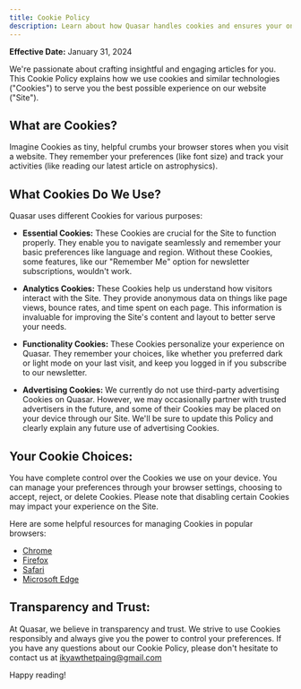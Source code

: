 ```yaml
---
title: Cookie Policy
description: Learn about how Quasar handles cookies and ensures your online experience is secure and personalized with our Cookie Policy.
---
```


**Effective Date:** January 31, 2024

We're passionate about crafting insightful and engaging articles for you. This Cookie Policy explains how we use cookies and similar technologies ("Cookies") to serve you the best possible experience on our website ("Site").

## What are Cookies?

Imagine Cookies as tiny, helpful crumbs your browser stores when you visit a website. They remember your preferences (like font size) and track your activities (like reading our latest article on astrophysics).

## What Cookies Do We Use?

Quasar uses different Cookies for various purposes:

- **Essential Cookies:** These Cookies are crucial for the Site to function properly. They enable you to navigate seamlessly and remember your basic preferences like language and region. Without these Cookies, some features, like our "Remember Me" option for newsletter subscriptions, wouldn't work.

- **Analytics Cookies:** These Cookies help us understand how visitors interact with the Site. They provide anonymous data on things like page views, bounce rates, and time spent on each page. This information is invaluable for improving the Site's content and layout to better serve your needs.

- **Functionality Cookies:** These Cookies personalize your experience on Quasar. They remember your choices, like whether you preferred dark or light mode on your last visit, and keep you logged in if you subscribe to our newsletter.

- **Advertising Cookies:** We currently do not use third-party advertising Cookies on Quasar. However, we may occasionally partner with trusted advertisers in the future, and some of their Cookies may be placed on your device through our Site. We'll be sure to update this Policy and clearly explain any future use of advertising Cookies.

## Your Cookie Choices:

You have complete control over the Cookies we use on your device. You can manage your preferences through your browser settings, choosing to accept, reject, or delete Cookies. Please note that disabling certain Cookies may impact your experience on the Site.

Here are some helpful resources for managing Cookies in popular browsers:

- [Chrome](https://support.google.com/accounts/answer/61416)
- [Firefox](https://support.mozilla.org/en-US/kb/block-websites-storing-cookies-site-data-firefox)
- [Safari](https://support.apple.com/en-us/105082)
- [Microsoft Edge](https://support.microsoft.com/en-us/microsoft-edge/delete-cookies-in-microsoft-edge-63947406-40ac-c3b8-57b9-2a946a29ae09)

## Transparency and Trust:

At Quasar, we believe in transparency and trust. We strive to use Cookies responsibly and always give you the power to control your preferences. If you have any questions about our Cookie Policy, please don't hesitate to contact us at [ikyawthetpaing@gmail.com](mailto:ikyawthetpaing@gmail.com)

Happy reading!
